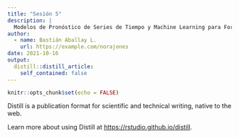 ```yaml
---
title: "Sesión 5"
description: |
  Modelos de Pronóstico de Series de Tiempo y Machine Learning para Forecasting.
author:
  - name: Bastián Aballay L.
    url: https://example.com/norajones
date: 2021-10-16
output:
  distill::distill_article:
    self_contained: false
---
```



```r
knitr::opts_chunk$set(echo = FALSE)
```

Distill is a publication format for scientific and technical writing, native to the web.

Learn more about using Distill at <https://rstudio.github.io/distill>.


